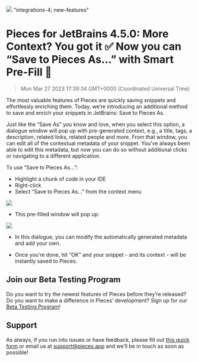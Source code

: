 ![](https://uploads-ssl.webflow.com/6143afec68f555387049efb3/6351652e1972309445cb03af_JetBrains4_5_0_d14996cd63254fe138eed18fbc8ba65e_2000.png)
"integrations-4; new-features"
# Pieces for JetBrains 4.5.0: More Context? You got it ✅ Now you can “Save to Pieces As…” with Smart Pre-Fill 🤯
> Mon Mar 27 2023 17:39:34 GMT+0000 (Coordinated Universal Time)

The most valuable features of Pieces are quickly saving snippets and effortlessly enriching them. Today, we’re introducing an additional method to save and enrich your snippets in JetBrains: Save to Pieces As.

Just like the “Save As” you know and love, when you select this option, a dialogue window will pop up with pre-generated context, e.g., a title, tags, a description, related links, related people and more. From that window, you can edit all of the contextual metadata of your snippet.
You’ve always been able to edit this metadata, but now you can do so without additional clicks or navigating to a different application.

To use “Save to Pieces As...”:
- Highlight a chunk of code in your IDE
- Right-click
- Select “Save to Pieces As...” from the context menu

![](https://uploads-ssl.webflow.com/6143afec68f555387049efb3/635165301972308229cb03b1_ScreenShot2022-10-19at11_04_16AM_55d2121a2e60f56dee2ce2206672882c_800.png)

- This pre-filled window will pop up:

![](https://uploads-ssl.webflow.com/6143afec68f555387049efb3/6351653019723052cfcb03b0_image_1f5829b7a2d3106b148ebf4b48e3a6c5_800.png)

- In this dialogue, you can modify the automatically generated metadata and add your own.

- Once you’re done, hit “OK” and your snippet - and its context - will be instantly saved to Pieces.

## Join our Beta Testing Program
Do you want to try the newest features of Pieces before they’re released? Do you want to make a difference in Pieces’ development? Sign up for our <a href="https://getpieces.typeform.com/to/XGGlUqEI" target="_blank" rel="noopener noreferrer">Beta Testing Program</a>!

## Support
As always, if you run into issues or have feedback, please fill out <a href="https://getpieces.typeform.com/to/mCjBSIjF" target="_blank" rel="noopener noreferrer">this quick form</a> or email us at <a href="mailto:support@pieces.app" target="_blank" rel="noopener noreferrer">support@pieces.app</a> and we’ll be in touch as soon as possible!
